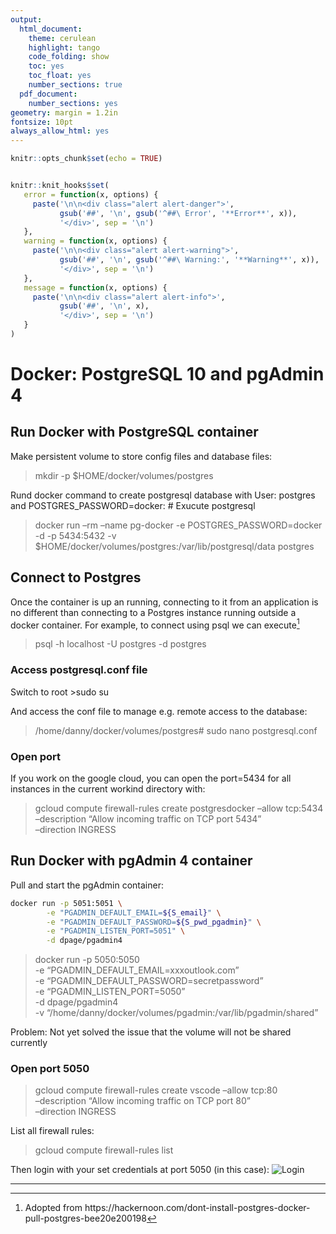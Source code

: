 ```yaml
---
output:
  html_document:
    theme: cerulean
    highlight: tango
    code_folding: show
    toc: yes
    toc_float: yes
    number_sections: true
  pdf_document:
    number_sections: yes
geometry: margin = 1.2in
fontsize: 10pt
always_allow_html: yes
---
```


```r
knitr::opts_chunk$set(echo = TRUE)


knitr::knit_hooks$set(
   error = function(x, options) {
     paste('\n\n<div class="alert alert-danger">',
           gsub('##', '\n', gsub('^##\ Error', '**Error**', x)),
           '</div>', sep = '\n')
   },
   warning = function(x, options) {
     paste('\n\n<div class="alert alert-warning">',
           gsub('##', '\n', gsub('^##\ Warning:', '**Warning**', x)),
           '</div>', sep = '\n')
   },
   message = function(x, options) {
     paste('\n\n<div class="alert alert-info">',
           gsub('##', '\n', x),
           '</div>', sep = '\n')
   }
)
```


# Docker: PostgreSQL 10 and pgAdmin 4

## Run Docker with PostgreSQL container

Make persistent volume to store config files and database files:

>mkdir -p $HOME/docker/volumes/postgres

Rund docker command to create postgresql database with User: postgres and POSTGRES_PASSWORD=docker:
# Exucute postgresql 



>docker run --rm   --name pg-docker -e POSTGRES_PASSWORD=docker -d -p 5434:5432 -v $HOME/docker/volumes/postgres:/var/lib/postgresql/data  postgres

## Connect to Postgres

Once the container is up an running, connecting to it from an application is no different than connecting to a Postgres instance running outside a docker container. For example, to connect using psql we can execute[^1]

>psql -h localhost -U postgres -d postgres

### Access postgresql.conf file

Switch to root 
>sudo su


And access the conf file to manage e.g. remote access to the database:

>/home/danny/docker/volumes/postgres# sudo nano postgresql.conf


### Open port

If you work on the google cloud, you can open the port=5434 for all instances in the current workind directory with:

>gcloud compute firewall-rules create postgresdocker --allow tcp:5434 \
      --description "Allow incoming traffic on TCP port 5434" \
      --direction INGRESS

      
##  Run Docker with pgAdmin 4 container

Pull and start the pgAdmin container:




```bash
docker run -p 5051:5051 \
        -e "PGADMIN_DEFAULT_EMAIL=${S_email}" \
        -e "PGADMIN_DEFAULT_PASSWORD=${S_pwd_pgadmin}" \
        -e "PGADMIN_LISTEN_PORT=5051" \
        -d dpage/pgadmin4
```

>docker run -p 5050:5050 \
        -e "PGADMIN_DEFAULT_EMAIL=xxxoutlook.com" \
        -e "PGADMIN_DEFAULT_PASSWORD=secretpassword" \
        -e "PGADMIN_LISTEN_PORT=5050" \
        -d dpage/pgadmin4 \
        -v "/home/danny/docker/volumes/pgadmin:/var/lib/pgadmin/shared"

Problem: Not yet solved the issue that the volume will not be shared currently

       
### Open port 5050 


>gcloud compute firewall-rules create vscode --allow tcp:80 \
      --description "Allow incoming traffic on TCP port 80" \
      --direction INGRESS
 
        
List all firewall rules:

>gcloud compute firewall-rules list

Then login with your set credentials at port 5050 (in this case):
![Login](pgAdmin_login.png) 
        
        

***
[^1]: Adopted from https://hackernoon.com/dont-install-postgres-docker-pull-postgres-bee20e200198